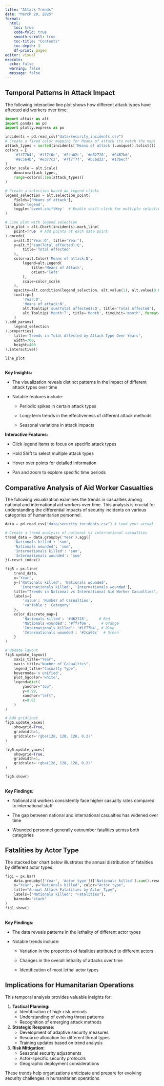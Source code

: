 ```yaml
---
title: "Attack Trends"
date: "March 20, 2025"
format:
  html: 
    toc: true
    code-fold: true
    smooth-scroll: true
    toc-title: "Contents"
    toc-depth: 3
    df-print: paged
editor: visual
execute:
  echo: false
  warning: false
  message: false
---
```


## Temporal Patterns in Attack Impact

The following interactive line plot shows how different attack types have affected aid workers over time:

```python
import altair as alt
import pandas as pd
import plotly.express as px

incidents = pd.read_csv("data/security_incidents.csv")
# Create a fixed color mapping for Means of attack (to match the map)
attack_types = sorted(incidents['Means of attack'].unique().tolist())
colors = [
    '#1f77b4', '#ff7f0e', '#2ca02c', '#d62728', '#9467bd',
    '#8c564b', '#e377c2', '#7f7f7f', '#bcbd22', '#17becf'
]
color_scale = alt.Scale(
    domain=attack_types,
    range=colors[:len(attack_types)]
)

# Create a selection based on legend clicks
legend_selection = alt.selection_point(
    fields=['Means of attack'],
    bind='legend',
    toggle='event.shiftKey'  # Enable shift-click for multiple selections
)

# Line plot with legend selection
line_plot = alt.Chart(incidents).mark_line(
    point=True  # Add points at each data point
).encode(
    x=alt.X('Year:O', title='Year'),
    y=alt.Y('sum(Total affected):Q', 
        title='Total Affected'
    ),
    color=alt.Color('Means of attack:N', 
        legend=alt.Legend(
            title='Means of Attack',
            orient='left'
        ),
        scale=color_scale
    ),
    opacity=alt.condition(legend_selection, alt.value(1), alt.value(0.05)),  # Dim unselected lines
    tooltip=[
        'Year:O',
        'Means of attack:N',
        alt.Tooltip('sum(Total affected):Q', title='Total Affected'),
        alt.Tooltip('Month:T', title='Month', timeUnit='month', format='%B')
    ]
).add_params(
    legend_selection
).properties(
    title='Trends in Total Affected by Attack Type Over Years',
    width=700,
    height=400
).interactive()

line_plot
```

<br> **Key Insights:**

-   The visualization reveals distinct patterns in the impact of different attack types over time

-   Notable features include:

    -   Periodic spikes in certain attack types

    -   Long-term trends in the effectiveness of different attack methods

    -   Seasonal variations in attack impacts

**Interactive Features:**

-   Click legend items to focus on specific attack types

-   Hold Shift to select multiple attack types

-   Hover over points for detailed information

-   Pan and zoom to explore specific time periods

## Comparative Analysis of Aid Worker Casualties

The following visualization examines the trends in casualties among national and international aid workers over time. This analysis is crucial for understanding the differential impacts of security incidents on various categories of humanitarian personnel.

```python
data = pd.read_csv("data/security_incidents.csv") # Load your actual 

# Create a trend analysis of national vs international casualties
trend_data = data.groupby('Year').agg({
    'Nationals killed': 'sum',
    'Nationals wounded': 'sum',
    'Internationals killed': 'sum',
    'Internationals wounded': 'sum'
}).reset_index()

fig5 = px.line(
    trend_data,
    x='Year',
    y=['Nationals killed', 'Nationals wounded', 
       'Internationals killed', 'Internationals wounded'],
    title="Trends in National vs International Aid Worker Casualties",
    labels={
        'value': 'Number of Casualties',
        'variable': 'Category'
    },
    color_discrete_map={
        'Nationals killed': '#d62728',     # Red
        'Nationals wounded': '#ff7f0e',     # Orange
        'Internationals killed': '#1f77b4', # Blue
        'Internationals wounded': '#2ca02c'  # Green
    }
)

# Update layout
fig5.update_layout(
    xaxis_title="Year",
    yaxis_title="Number of Casualties",
    legend_title="Casualty Type",
    hovermode='x unified',
    plot_bgcolor='white',
    legend=dict(
        yanchor="top",
        y=0.99,
        xanchor="left",
        x=0.01
    )
)

# Add gridlines
fig5.update_xaxes(
    showgrid=True,
    gridwidth=1,
    gridcolor='rgba(128, 128, 128, 0.2)'
)

fig5.update_yaxes(
    showgrid=True,
    gridwidth=1,
    gridcolor='rgba(128, 128, 128, 0.2)'
)

fig5.show()

```

<br> **Key Findings:**

-   National aid workers consistently face higher casualty rates compared to international staff

-   The gap between national and international casualties has widened over time

-   Wounded personnel generally outnumber fatalities across both categories

## Fatalities by Actor Type

The stacked bar chart below illustrates the annual distribution of fatalities by different actor types:

```python
fig1 = px.bar(
    data.groupby(['Year', 'Actor type'])['Nationals killed'].sum().reset_index(),
    x="Year", y="Nationals killed", color="Actor type",
    title="Annual Attack Fatalities by Actor Type",
    labels={"Nationals killed": "Fatalities"},
    barmode="stack"
)
fig1.show()
```

<br> **Key Findings:**

-   The data reveals patterns in the lethality of different actor types

-   Notable trends include:

    -   Variation in the proportion of fatalities attributed to different actors

    -   Changes in the overall lethality of attacks over time

    -   Identification of most lethal actor types

## Implications for Humanitarian Operations

This temporal analysis provides valuable insights for:

1.  **Tactical Planning:**
    -   Identification of high-risk periods
    -   Understanding of evolving threat patterns
    -   Recognition of emerging attack methods
2.  **Strategic Response:**
    -   Development of adaptive security measures
    -   Resource allocation for different threat types
    -   Training updates based on trend analysis
3.  **Risk Mitigation:**
    -   Seasonal security adjustments
    -   Actor-specific security protocols
    -   Geographic deployment considerations

These trends help organizations anticipate and prepare for evolving security challenges in humanitarian operations.